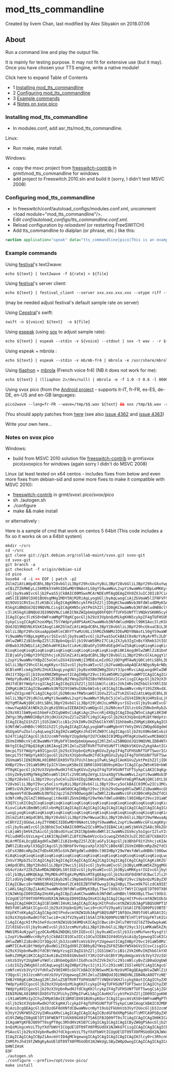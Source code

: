 
# mod_tts_commandline 

 Created by  livem Chan, last modified by  Alex Sibyakin on 2018.07.06

## About

Run a command line and play the output file.

It is mainly for testing purpose. It may not fit for extensive use (but it may). Once you have chosen your TTS engine, write a native module!

Click here to expand Table of Contents

* 1 [Installing mod\_tts\_commandline](#installing-mod_tts_commandline)
* 2 [Configuring mod\_tts\_commandline](#configuring-mod_tts_commandline)
* 3 [Example commands](#example-commands)
* 4 [Notes on svox pico](#notes-on-svox-pico)

### Installing mod_tts_commandline

* In modules.conf, add asr\_tts/mod\_tts\_commandline.

Linux:

* Run make, make install.

Windows:

* copy the msvc project from [freeswitch-contrib](../Community/Contributing-Code/Tips-For-Using-Git_1048694.mdx#xkcd) in grmt\\mod\_tts\_commandline for windows
* add project to Freeswitch.2010.sln and build it (sorry, I didn't test MSVC 2008)

### Configuring mod_tts_commandline

* In freeswitch/conf/autoload\_configs/modules.conf.xml, uncomment &lt;load module="mod\_tts\_commandline"/>.
* Edit _conf/autoload\_configs/tts\_commandline.conf.xml_.
* Reload configuration by _reloadxml_ (or restarting FreeSWITCH)
* Add tts\_commandline to dialplan (or phrase, etc.) like this:

```xml
<action application="speak" data="tts_commandline|pico|This is an example of using tts_commandline"/>
```

### Example commands

Using [festival](http://www.cstr.ed.ac.uk/projects/festival/)'s text2wave:

```xml
echo ${text} | text2wave -f ${rate} > ${file}
```

  
Using [festival](http://www.cstr.ed.ac.uk/projects/festival/)'s server client:

```xml
echo ${text} | festival_client --server xxx.xxx.xxx.xxx --otype riff --ttw --output ${file}
```

(may be needed adjust festival's default sample rate on server)

Using [Cepstral](http://www.cepstral.com/)'s swift:

```xml
swift -n ${voice} ${text}  -o ${file}
```

Using [espeak](http://espeak.sourceforge.net/) (using [sox](http://sox.sourceforge.net/) to adjust sample rate):

```xml
echo ${text} | espeak --stdin -v ${voice} --stdout | sox -t wav - -r ${rate} ${file}
```

Using espeak + mbrola :

```xml
echo ${text} | espeak --stdin -v mb/mb-fr4 | mbrola -e /usr/share/mbrola/voices/fr4 - -.au | sox -t au - -r ${rate} ${file}
```

Using [lliaphon](http://gna.org/projects/lliaphon) \+ [mbrola](http://tcts.fpms.ac.be/synthesis/mbrola/) (French voice fr4) (NB it does not work for me):

```xml
echo ${text} | (lliaphon 2>/dev/null) | mbrola -e -f 1.0 -t 0.6 -l 8000 -I /usr/local/share/lliaphon/initfile.lia /usr/share/mbrola/voices/fr4 - ${file}
```

Using svox pico (from the [Android project](http://www.android.com/) \- supports it-IT, fr-FR, es-ES, de-DE, en-US and en-GB languages:

```xml
pico2wave --lang=fr-FR --wave=/tmp/$$.wav ${text} && sox /tmp/$$.wav -r ${rate} ${file} && rm /tmp/$$.wav
```

(You should apply patches from [here](http://git.debian.org/?p=collab-maint/svox.git) (see also [issue 4362](http://code.google.com/p/android/issues/detail?id=4362) and [issue 4363](http://code.google.com/p/android/issues/detail?id=4363))

Write your own here...

### Notes on svox pico

Windows:

* build from MSVC 2010 solution file [freeswitch-contrib](../Community/Contributing-Code/Tips-For-Using-Git_1048694.mdx#xkcd) in grmt\\svox pico\\svoxpico for windows (again sorry I didn't do MSVC 2008)

Linux (at least tested on x64 centos - includes fixes from below and even more fixes from debian-sid and some more fixes to make it compatible with MSVC 2010):

* [freeswitch-contrib](../Community/Contributing-Code/Tips-For-Using-Git_1048694.mdx#xkcd) in grmt/svox\\ pico/svox/pico
* sh ./autogen.sh
* ./configure
* make && make install

or alternatively :

Here is a sample of cmd that work on centos 5 64bit (This code includes a fix so it works ok on a 64bit system)

```xml
mkdir ~/src
cd ~/src
git clone git://git.debian.org/collab-maint/svox.git svox-git
cd svox-git
git branch -a
git checkout -f origin/debian-sid
cd pico
base64 -d -i << EOF | patch -p2
ZGlmZiAtLWdpdCBhL3BpY28vbGliL3BpY29hcGkuYyBiL3BpY28vbGliL3BpY29hcGkuYwppbmRl
eCBiZTZkMWEyLi5kMDk5YmRhIDEwMDY0NAotLS0gYS9waWNvL2xpYi9waWNvYXBpLmMKKysrIGIv
cGljby9saWIvcGljb2FwaS5jCkBAIC00MSwxMCArNDEsMTAgQEAgZXh0ZXJuICJDIiB7CiAjZGVm
aW5lIE1BR0lDX01BU0sgMHg1MDY5NjM2RiAgLyogUGljbyAqLwogCiAjZGVmaW5lIFNFVF9NQUdJ
Q19OVU1CRVIoc3lzKSBcCi0gICAgKHN5cyktPm1hZ2ljID0gKChwaWNvb3NfdWludDMyKSAoc3lz
KSkgXiBNQUdJQ19NQVNLCisgICAgKHN5cyktPm1hZ2ljID0gKChwaWNvb3NfdWludHB0cl90KSAo
c3lzKSkgXiBNQUdJQ19NQVNLCiAKICNkZWZpbmUgQ0hFQ0tfTUFHSUNfTlVNQkVSKHN5cykgXAot
ICAgICgoc3lzKS0+bWFnaWMgPT0gKCgocGljb29zX3VpbnQzMikgKHN5cykpIF4gTUFHSUNfTUFT
SykpCisgICAgKChzeXMpLT5tYWdpYyA9PSAoKChwaWNvb3NfdWludHB0cl90KSAoc3lzKSkgXiBN
QUdJQ19NQVNLKSkKIAogCiAKZGlmZiAtLWdpdCBhL3BpY28vbGliL3BpY29hcGkuaCBiL3BpY28v
bGliL3BpY29hcGkuaAppbmRleCBhYTYwMzU4Li5hMGZkNWMzIDEwMDY0NAotLS0gYS9waWNvL2xp
Yi9waWNvYXBpLmgKKysrIGIvcGljby9saWIvcGljb2FwaS5oCkBAIC0xNzYsNyArMTc2LDYgQEAg
dHlwZWRlZiB1bnNpZ25lZCBpbnQgcGljb19VaW50MzI7CiAjZXJyb3IgInBsYXRmb3JtIG5vdCBz
dXBwb3J0ZWQiCiAjZW5kaWYKIAotCiAvKiBDaGFyIGRhdGEgdHlwZSAqKioqKioqKioqKioqKioq
KioqKioqKioqKioqKioqKioqKioqKioqKioqKioqKioqKioqKi8KIAogdHlwZWRlZiB1bnNpZ25l
ZCBjaGFyIHBpY29fQ2hhcjsKZGlmZiAtLWdpdCBhL3BpY28vbGliL3BpY29hcGlkLmggYi9waWNv
L2xpYi9waWNvYXBpZC5oCmluZGV4IGVmNjI3MDEuLmIzOGJjODYgMTAwNjQ0Ci0tLSBhL3BpY28v
bGliL3BpY29hcGlkLmgKKysrIGIvcGljby9saWIvcGljb2FwaWQuaApAQCAtNDgsNyArNDgsNyBA
QCBleHRlcm4gIkMiIHsKIAogLyogUGljbyBzeXN0ZW0gZGVzY3JpcHRvciAqLwogdHlwZWRlZiBz
dHJ1Y3QgcGljb19zeXN0ZW0gewotICAgIHBpY29vc191aW50MzIgbWFnaWM7ICAgICAgICAvKiBt
YWdpYyBudW1iZXIgdXNlZCB0byB2YWxpZGF0ZSBoYW5kbGVzICovCisgICAgcGljb29zX3VpbnRw
dHJfdCBtYWdpYzsgICAgICAgIC8qIG1hZ2ljIG51bWJlciB1c2VkIHRvIHZhbGlkYXRlIGhhbmRs
ZXMgKi8KICAgICBwaWNvb3NfQ29tbW9uIGNvbW1vbjsKICAgICBwaWNvcnNyY19SZXNvdXJjZU1h
bmFnZXIgcm07CiAgICAgcGljb2N0cmxfRW5naW5lIGVuZ2luZTsKZGlmZiAtLWdpdCBhL3BpY28v
bGliL3BpY29jdHJsLmMgYi9waWNvL2xpYi9waWNvY3RybC5jCmluZGV4IDNjNjU4MzEuLjRiMTk0
N2YgMTAwNjQ0Ci0tLSBhL3BpY28vbGliL3BpY29jdHJsLmMKKysrIGIvcGljby9saWIvcGljb2N0
cmwuYwpAQCAtNDk2LDcgKzQ5Niw3IEBAIHZvaWQgcGljb2N0cmxfZGlzcG9zZUNvbnRyb2wocGlj
b29zX01lbW9yeU1hbmFnZXIgbW0sCiAgKiAgc2hvcnRjdXQgICAgIDogZW5nCiAgKi8KIHR5cGVk
ZWYgc3RydWN0IHBpY29jdHJsX2VuZ2luZSB7Ci0gICAgcGljb29zX3VpbnQzMiBtYWdpYzsgICAg
ICAgIC8qIG1hZ2ljIG51bWJlciB1c2VkIHRvIHZhbGlkYXRlIGhhbmRsZXMgKi8KKyAgICBwaWNv
b3NfdWludHB0cl90IG1hZ2ljOyAgICAgICAgLyogbWFnaWMgbnVtYmVyIHVzZWQgdG8gdmFsaWRh
dGUgaGFuZGxlcyAqLwogICAgIHZvaWQgKnJhd19tZW07CiAgICAgcGljb29zX0NvbW1vbiBjb21t
b247CiAgICAgcGljb3JzcmNfVm9pY2Ugdm9pY2U7CkBAIC01MDgsMTAgKzUwOCwxMCBAQCB0eXBl
ZGVmIHN0cnVjdCBwaWNvY3RybF9lbmdpbmUgewogI2RlZmluZSBNQUdJQ19NQVNLIDB4NTA2OTQz
NkYgIC8qIFBpQ28gKi8KIAogI2RlZmluZSBTRVRfTUFHSUNfTlVNQkVSKGVuZykgXAotICAgIChl
bmcpLT5tYWdpYyA9ICgocGljb29zX3VpbnQzMikgKGVuZykpIF4gTUFHSUNfTUFTSworICAgIChl
bmcpLT5tYWdpYyA9ICgocGljb29zX3VpbnRwdHJfdCkgKGVuZykpIF4gTUFHSUNfTUFTSwogCiAj
ZGVmaW5lIENIRUNLX01BR0lDX05VTUJFUihlbmcpIFwKLSAgICAoKGVuZyktPm1hZ2ljID09ICgo
KHBpY29vc191aW50MzIpIChlbmcpKSBeIE1BR0lDX01BU0spKQorICAgICgoZW5nKS0+bWFnaWMg
PT0gKCgocGljb29zX3VpbnRwdHJfdCkgKGVuZykpIF4gTUFHSUNfTUFTSykpCiAKIC8qKgogICog
cGVyZm9ybXMgYW4gZW5naW5lIHJlc2V0CmRpZmYgLS1naXQgYS9waWNvL2xpYi9waWNvb3MuaCBi
L3BpY28vbGliL3BpY29vcy5oCmluZGV4IDg1OWUxNzYuLmZlNWFmYmEgMTAwNjQ0Ci0tLSBhL3Bp
Y28vbGliL3BpY29vcy5oCisrKyBiL3BpY28vbGliL3BpY29vcy5oCkBAIC03MCw2ICs3MCw4IEBA
IHR5cGVkZWYgcGljb3BhbF91aW50OCAgIHBpY29vc19ib29sOwogdHlwZWRlZiBwaWNvcGFsX29i
anNpemVfdCBwaWNvb3Nfb2Jqc2l6ZV90OwogdHlwZWRlZiBwaWNvcGFsX3B0cmRpZmZfdCBwaWNv
b3NfcHRyZGlmZl90OwogCit0eXBlZGVmIHBpY29wYWxfdWludHB0cl90IHBpY29vc191aW50cHRy
X3Q7CisKIC8qICoqKioqKioqKioqKioqKioqKioqKioqKioqKioqKioqKioqKioqKioqKioqKioq
KiovCiAvKiBmdW5jdGlvbnMgICAgICAgICAgICAgICAgICAgICAgICAgICAgICAgICAgICAgICAq
LwogLyogKioqKioqKioqKioqKioqKioqKioqKioqKioqKioqKioqKioqKioqKioqKioqKioqKi8K
ZGlmZiAtLWdpdCBhL3BpY28vbGliL3BpY29wYWwuaCBiL3BpY28vbGliL3BpY29wYWwuaAppbmRl
eCBhY2ZjOGUwLi4yZTY0NDI3IDEwMDY0NAotLS0gYS9waWNvL2xpYi9waWNvcGFsLmgKKysrIGIv
cGljby9saWIvcGljb3BhbC5oCkBAIC00MSw2ICs0MSw3IEBACiAjaW5jbHVkZSA8c3RkZGVmLmg+
CiAjaW5jbHVkZSAicGljb3BsdGYuaCIKICNpbmNsdWRlICJwaWNvZGVmcy5oIgorI2luY2x1ZGUg
PGludHR5cGVzLmg+CiAKICNpZmRlZiBfX2NwbHVzcGx1cwogZXh0ZXJuICJDIiB7CkBAIC0xMTcs
NiArMTE4LDcgQEAgdHlwZWRlZiB1bnNpZ25lZCBjaGFyICAgcGljb3BhbF91Y2hhcjsKIAogdHlw
ZWRlZiBzaXplX3QgICAgcGljb3BhbF9vYmpzaXplX3Q7CiB0eXBlZGVmIHB0cmRpZmZfdCBwaWNv
cGFsX3B0cmRpZmZfdDsKK3R5cGVkZWYgdWludHB0cl90IHBpY29wYWxfdWludHB0cl90OwogCiAv
KiAqKioqKioqKioqKioqKioqKioqKioqKioqKioqKioqKioqKioqKioqKioqKioqKioqLwogLyog
ZnVuY3Rpb25zICAgICAgICAgICAgICAgICAgICAgICAgICAgICAgICAgICAgICAgKi8KZGlmZiAt
LWdpdCBhL3BpY28vbGliL3BpY29wci5jIGIvcGljby9saWIvcGljb3ByLmMKaW5kZXggMGQ2MTVk
OS4uYzAxY2ZkZSAxMDA2NDQKLS0tIGEvcGljby9saWIvcGljb3ByLmMKKysrIGIvcGljby9saWIv
cGljb3ByLmMKQEAgLTMyMDksMTEgKzMyMDksMTEgQEAgcGljb19zdGF0dXNfdCBwclJlc2V0KHJl
Z2lzdGVyIHBpY29kYXRhX1Byb2Nlc3NpbmdVbml0IHRoaXMsIHBpY29vc19pbnQzMiByZXNldE0K
ICAgICBwci0+YWN0Q3R4Q2hhbmdlZCA9IEZBTFNFOwogICAgIHByLT5wcm9kTGlzdCA9IE5VTEw7
CiAKLSAgICBpZiAoKChwaWNvb3NfdWludDMyKXByLT5wcl9Xb3JrTWVtICUgUElDT09TX0FMSUdO
X1NJWkUpID09IDApIHsKKyAgICBpZiAoKChwaWNvb3NfdWludHB0cl90KXByLT5wcl9Xb3JrTWVt
ICUgUElDT09TX0FMSUdOX1NJWkUpID09IDApIHsKICAgICAgICAgcHItPndvcmtNZW1Ub3AgPSAw
OwogICAgIH0KICAgICBlbHNlIHsKLSAgICAgICAgcHItPndvcmtNZW1Ub3AgPSBQSUNPT1NfQUxJ
R05fU0laRSAtICgocGljb29zX3VpbnQzMilwci0+cHJfV29ya01lbSAlIFBJQ09PU19BTElHTl9T
SVpFKTsKKyAgICAgICAgcHItPndvcmtNZW1Ub3AgPSBQSUNPT1NfQUxJR05fU0laRSAtICgocGlj
b29zX3VpbnRwdHJfdClwci0+cHJfV29ya01lbSAlIFBJQ09PU19BTElHTl9TSVpFKTsKICAgICB9
CiAgICAgcHItPm1heFdvcmtNZW1Ub3A9MDsKICAgICBwci0+ZHluTWVtU2l6ZT0wOwpkaWZmIC0t
Z2l0IGEvcGljby9saWIvcGljb3JzcmMuYyBiL3BpY28vbGliL3BpY29yc3JjLmMKaW5kZXggZDZl
MWU1MS4uNjgwYjgzOCAxMDA2NDQKLS0tIGEvcGljby9saWIvcGljb3JzcmMuYworKysgYi9waWNv
L2xpYi9waWNvcnNyYy5jCkBAIC01OCw3ICs1OCw3IEBAIGV4dGVybiAiQyIgewogICoKICAqLwog
dHlwZWRlZiBzdHJ1Y3QgcGljb3JzcmNfcmVzb3VyY2UgewotICAgIHBpY29vc191aW50MzIgbWFn
aWM7ICAvKiBtYWdpYyBudW1iZXIgdXNlZCB0byB2YWxpZGF0ZSBoYW5kbGVzICovCisgICAgcGlj
b29zX3VpbnRwdHJfdCBtYWdpYzsgIC8qIG1hZ2ljIG51bWJlciB1c2VkIHRvIHZhbGlkYXRlIGhh
bmRsZXMgKi8KICAgICAvKiBuZXh0IGNvbm5lY3RzIGFsbCBhY3RpdmUgcmVzb3VyY2VzIG9mIGEg
cmVzb3VyY2UgbWFuYWdlciBhbmQgdGhlIGdhcmJhZ2VkIHJlc291cmNlcyBvZiB0aGUgbWFuYWdl
cidzIGZyZWUgbGlzdCAqLwogICAgIHBpY29yc3JjX1Jlc291cmNlIG5leHQ7CiAgICAgcGljb3Jz
cmNfcmVzb3VyY2VfdHlwZV90IHR5cGU7CkBAIC03NSwxMCArNzUsMTAgQEAgdHlwZWRlZiBzdHJ1
Y3QgcGljb3JzcmNfcmVzb3VyY2UgewogI2RlZmluZSBNQUdJQ19NQVNLIDB4NzA0OTYzNEYgIC8q
IHBJY08gKi8KIAogI2RlZmluZSBTRVRfTUFHSUNfTlVNQkVSKHJlcykgXAotICAgIChyZXMpLT5t
YWdpYyA9ICgocGljb29zX3VpbnQzMikgKHJlcykpIF4gTUFHSUNfTUFTSworICAgIChyZXMpLT5t
YWdpYyA9ICgocGljb29zX3VpbnRwdHJfdCkgKHJlcykpIF4gTUFHSUNfTUFTSwogCiAjZGVmaW5l
IENIRUNLX01BR0lDX05VTUJFUihyZXMpIFwKLSAgICAoKHJlcyktPm1hZ2ljID09ICgoKHBpY29v
c191aW50MzIpIChyZXMpKSBeIE1BR0lDX01BU0spKQorICAgICgocmVzKS0+bWFnaWMgPT0gKCgo
cGljb29zX3VpbnRwdHJfdCkgKHJlcykpIF4gTUFHSUNfTUFTSykpCiAKIAogCkBAIC02MDMsNyAr
NjAzLDcgQEAgcGljb19zdGF0dXNfdCBwaWNvcnNyY19sb2FkUmVzb3VyY2UocGljb3JzcmNfUmVz
b3VyY2VNYW5hZ2VyIHRoaXMsCiAgICAgICAgICAgICBzdGF0dXMgPSAoTlVMTCA9PSByZXMtPnJh
d19tZW0pID8gUElDT19FWENfT1VUX09GX01FTSA6IFBJQ09fT0s7CiAgICAgICAgIH0KICAgICAg
ICAgaWYgKFBJQ09fT0sgPT0gc3RhdHVzKSB7Ci0gICAgICAgICAgICByZW0gPSAocGljb29zX3Vp
bnQzMikgcmVzLT5yYXdfbWVtICUgUElDT09TX0FMSUdOX1NJWkU7CisgICAgICAgICAgICByZW0g
PSAocGljb29zX3VpbnRwdHJfdCkgcmVzLT5yYXdfbWVtICUgUElDT09TX0FMSUdOX1NJWkU7CiAg
ICAgICAgICAgICBpZiAocmVtID4gMCkgewogICAgICAgICAgICAgICAgIHJlcy0+c3RhcnQgPSBy
ZXMtPnJhd19tZW0gKyAoUElDT09TX0FMSUdOX1NJWkUgLSByZW0pOwogICAgICAgICAgICAgfSBl
bHNlIHsK
EOF
./autogen.sh
./configure --prefix=/opt/svox-pico/
make install
```


